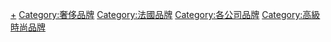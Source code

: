 [[Category:LVMH|+]]
[[Category:奢侈品牌|Category:奢侈品牌]]
[[Category:法國品牌|Category:法國品牌]]
[[Category:各公司品牌|Category:各公司品牌]]
[[Category:高級時尚品牌|Category:高級時尚品牌]]